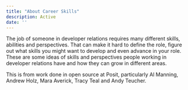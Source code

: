 ```yaml
---
title: "About Career Skills"
description: Active
date: ''
---
```


The job of someone in developer relations requires many different skills, abilities and perspectives. That can make it hard to define the role, figure out what skills you might want to develop and even advance in your role. These are some ideas of skills and perspectives people working in developer relations have and how they can grow in different areas. 

This is from work done in open source at Posit, particularly Al Manning, Andrew Holz, Mara Averick, Tracy Teal and Andy Teucher.